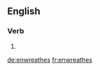 ==English==

===Verb===
{{head|en|verb form}}

# {{en-third-person singular of|enwreathe}}

[[de:enwreathes]]
[[fr:enwreathes]]